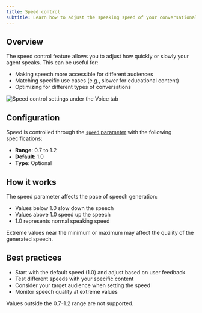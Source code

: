 ```yaml
---
title: Speed control
subtitle: Learn how to adjust the speaking speed of your conversational AI agent.
---
```


## Overview

The speed control feature allows you to adjust how quickly or slowly your agent speaks. This can be useful for:

- Making speech more accessible for different audiences
- Matching specific use cases (e.g., slower for educational content)
- Optimizing for different types of conversations

<Frame background="subtle">
  <img
    src="/assets/images/conversational-ai/speed-control.png"
    alt="Speed control settings under the Voice tab"
  />
</Frame>

## Configuration

Speed is controlled through the [`speed` parameter](/docs/api-reference/agents/create#request.body.conversation_config.tts.speed) with the following specifications:

- **Range**: 0.7 to 1.2
- **Default**: 1.0
- **Type**: Optional

## How it works

The speed parameter affects the pace of speech generation:

- Values below 1.0 slow down the speech
- Values above 1.0 speed up the speech
- 1.0 represents normal speaking speed

<Note>
  Extreme values near the minimum or maximum may affect the quality of the generated speech.
</Note>

## Best practices

- Start with the default speed (1.0) and adjust based on user feedback
- Test different speeds with your specific content
- Consider your target audience when setting the speed
- Monitor speech quality at extreme values

<Warning>Values outside the 0.7-1.2 range are not supported.</Warning>
